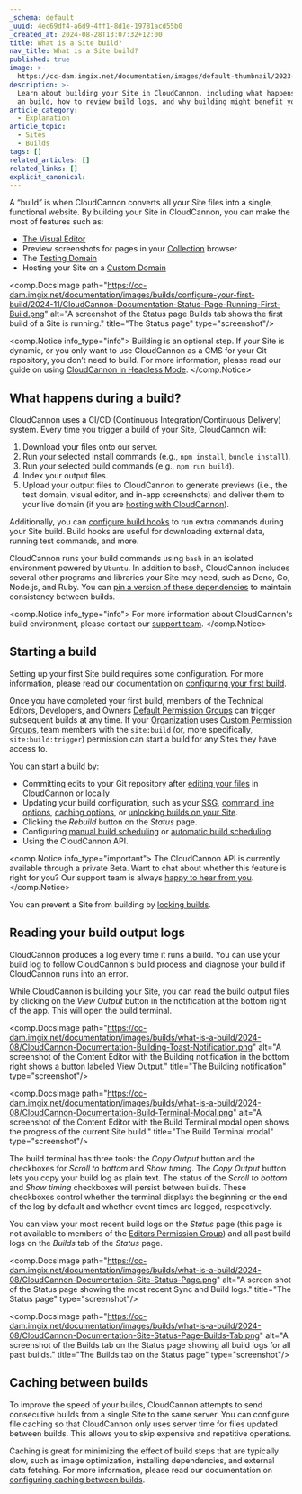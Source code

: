 ```yaml
---
_schema: default
_uuid: 4ec69df4-a6d9-4ff1-8d1e-19781acd55b0
_created_at: 2024-08-28T13:07:32+12:00
title: What is a Site build?
nav_title: What is a Site build?
published: true
image: >-
  https://cc-dam.imgix.net/documentation/images/default-thumbnail/2023-Q4/CloudCannon-Documentation-Thumbnail.png
description: >-
  Learn about building your Site in CloudCannon, including what happens during
  an build, how to review build logs, and why building might benefit your Site.
article_category:
  - Explanation
article_topic:
  - Sites
  - Builds
tags: []
related_articles: []
related_links: []
explicit_canonical:
---
```

A “build” is when CloudCannon converts all your Site files into a single, functional website. By building your Site in CloudCannon, you can make the most of features such as:

* [The Visual Editor](/documentation/articles/the-visual-editor/)
* Preview screenshots for pages in your [Collection](/documentation/articles/what-is-a-collection/) browser
* The [Testing Domain](/documentation/articles/testing-domain/)
* Hosting your Site on a [Custom Domain](/documentation/articles/what-is-a-custom-domain/)

<comp.DocsImage path="https://cc-dam.imgix.net/documentation/images/builds/configure-your-first-build/2024-11/CloudCannon-Documentation-Status-Page-Running-First-Build.png" alt="A screenshot of the Status page Builds tab shows the first build of a Site is running." title="The Status page" type="screenshot"/>

<comp.Notice info_type="info">
  Building is an optional step. If your Site is dynamic, or you only want to use CloudCannon as a CMS for your Git repository, you don’t need to build. For more information, please read our guide on using [CloudCannon in Headless Mode](/documentation/guides/headless-starter-guide/).
</comp.Notice>

## What happens during a build?

CloudCannon uses a CI/CD (Continuous Integration/Continuous Delivery) system. Every time you trigger a build of your Site, CloudCannon will:

1. Download your files onto our server.
2. Run your selected install commands (e.g., `npm install`, `bundle install`).
3. Run your selected build commands (e.g., `npm run build`).
4. Index your output files.
5. Upload your output files to CloudCannon to generate previews (i.e., the test domain, visual editor, and in-app screenshots) and deliver them to your live domain (if you are [hosting with CloudCannon](/documentation/articles/configure-cloudcannon-dns/)).

Additionally, you can [configure build hooks](/documentation/articles/extending-your-build-process-with-hooks/) to run extra commands during your Site build. Build hooks are useful for downloading external data, running test commands, and more.

CloudCannon runs your build commands using `bash` in an isolated environment powered by `Ubuntu`. In addition to bash, CloudCannon includes several other programs and libraries your Site may need, such as Deno, Go, Node.js, and Ruby. You can [pin a version of these dependencies](/documentation/articles/pin-your-dependency-version/) to maintain consistency between builds.

<comp.Notice info_type="info">
  For more information about CloudCannon's build environment, please contact our [support team](/support/).
</comp.Notice>

## Starting a build

Setting up your first Site build requires some configuration. For more information, please read our documentation on [configuring your first build](/documentation/articles/configuring-your-build/).

Once you have completed your first build, members of the Technical Editors, Developers, and Owners [Default Permission Groups](/documentation/articles/what-are-default-permission-groups/) can trigger subsequent builds at any time. If your [Organization](/documentation/articles/what-is-an-organization/) uses [Custom Permission Groups](/documentation/articles/what-are-custom-permission-groups/), team members with the `site:build` (or, more specifically, `site:build:trigger`) permission can start a build for any Sites they have access to.

You can start a build by:

* Committing edits to your Git repository after [editing your files](/documentation/articles/edit-your-files/) in CloudCannon or locally
* Updating your build configuration, such as your [SSG](/documentation/articles/select-your-ssg/), [command line options](/documentation/articles/configure-your-command-line-options/), [caching options](/documentation/articles/configure-caching-between-builds/), or [unlocking builds on your Site](/documentation/articles/lock-builds-for-your-site/).
* Clicking the *Rebuild* button on the *Status* page.
* Configuring [manual build scheduling](/documentation/articles/scheduling-your-builds-manually/) or [automatic build scheduling](/documentation/articles/scheduling-your-next-build-automatically/).
* Using the CloudCannon API.

<comp.Notice info_type="important">
  The CloudCannon API is currently available through a private Beta. Want to chat about whether this feature is right for you? Our support team is always <a href="mailto:success@cloudcannon.com?subject=A%20question%20about%20the%20CloudCannon%20API" rel="noreferrer">happy to hear from you</a>.
</comp.Notice>

You can prevent a Site from building by [locking builds](/documentation/articles/lock-builds-for-your-site/).

## Reading your build output logs

CloudCannon produces a log every time it runs a build. You can use your build log to follow CloudCannon's build process and diagnose your build if CloudCannon runs into an error.

While CloudCannon is building your Site, you can read the build output files by clicking on the *View Output* button in the notification at the bottom right of the app. This will open the build terminal.

<comp.DocsImage path="https://cc-dam.imgix.net/documentation/images/builds/what-is-a-build/2024-08/CloudCannon-Documentation-Building-Toast-Notification.png" alt="A screenshot of the Content Editor with the Building notification in the bottom right shows a button labeled View Output." title="The Building notification" type="screenshot"/>

<comp.DocsImage path="https://cc-dam.imgix.net/documentation/images/builds/what-is-a-build/2024-08/CloudCannon-Documentation-Build-Terminal-Modal.png" alt="A screenshot of the Content Editor with the Build Terminal modal open shows the progress of the current Site build." title="The Build Terminal modal" type="screenshot"/>

The build terminal has three tools: the *Copy Output* button and the checkboxes for *Scroll to bottom* and *Show timing*. The *Copy Output* button lets you copy your build log as plain text. The status of the *Scroll to bottom* and *Show timing* checkboxes will persist between builds. These checkboxes control whether the terminal displays the beginning or the end of the log by default and whether event times are logged, respectively.

You can view your most recent build logs on the *Status* page (this page is not available to members of the [Editors Permission Group](/documentation/articles/what-are-default-permission-groups/)) and all past build logs on the *Builds* tab of the *Status* page.

<comp.DocsImage path="https://cc-dam.imgix.net/documentation/images/builds/what-is-a-build/2024-08/CloudCannon-Documentation-Site-Status-Page.png" alt="A screen shot of the Status page showing the most recent Sync and Build logs." title="The Status page" type="screenshot"/>

<comp.DocsImage path="https://cc-dam.imgix.net/documentation/images/builds/what-is-a-build/2024-08/CloudCannon-Documentation-Site-Status-Page-Builds-Tab.png" alt="A screenshot of the Builds tab on the Status page showing all build logs for all past builds." title="The Builds tab on the Status page" type="screenshot"/>

## Caching between builds

To improve the speed of your builds, CloudCannon attempts to send consecutive builds from a single Site to the same server. You can configure file caching so that CloudCannon only uses server time for files updated between builds. This allows you to skip expensive and repetitive operations.

Caching is great for minimizing the effect of build steps that are typically slow, such as image optimization, installing dependencies, and external data fetching. For more information, please read our documentation on [configuring caching between builds](/documentation/articles/configure-caching-between-builds/).